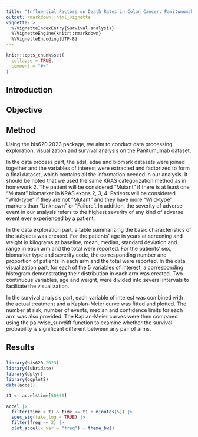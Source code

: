 ```yaml
---
title: "Influential Factors on Death Rates in Colon Cancer: Panitumumab + FOLFOX versus FOLFOX Alone"
output: rmarkdown::html_vignette
vignette: >
  %\VignetteIndexEntry{Survival analysis}
  %\VignetteEngine{knitr::rmarkdown}
  %\VignetteEncoding{UTF-8}
---
```


```r
knitr::opts_chunk$set(
  collapse = TRUE,
  comment = "#>"
)
```



## Introduction

## Objective

## Method
Using the bis620.2023 package, we aim to conduct data processing, exploration, visualization and survival analysis on the Panitumumab dataset. 

In the data process part, the adsl, adae and biomark datasets were joined together and the variables of interest were extracted and factorized to form a final dataset, which contains all the information needed in our analysis. It should be noted that we used the same KRAS categorization method as in homework 2. The patient will be considered “Mutant” if there is at least one “Mutant” biomarker in KRAS exons 2, 3, 4. Patients will be considered “Wild-type” if they are not “Mutant” and they have more “Wild-type” markers than “Unknown” or “Failure”. In addition, the severity of adverse event in our analysis refers to the highest severity of any kind of adverse event ever experienced by a patient.

In the data exploration part, a table summarizing the basic characteristics of the subjects was created. For the patients’ age in years at screening and weight in kilograms at baseline, mean, median, standard deviation and range in each arm and the total were reported. For the patients’ sex, biomarker type and severity code, the corresponding number and proportion of patients in each arm and the total were reported.
In the data visualization part, for each of the 5 variables of interest, a corresponding histogram demonstrating their distribution in each arm was created. Two continuous variables, age and weight, were divided into several intervals to facilitate the visualization.

In the survival analysis part, each variable of interest was combined with the actual treatment and a Kaplan-Meier curve was fitted and plotted. The number at risk, number of events, median and confidence limits for each arm was also provided. The Kaplan-Meier curves were then compared using the pairwise_survdiff function to examine whether the survival probability is significant different between any pair of arms.

## Results

### 




###

```r
library(bis620.2023)
library(lubridate)
library(dplyr)
library(ggplot2)
data(accel)

t1 <- accel$time[50000]

accel |>
  filter(time > t1 & time <= t1 + minutes(5)) |>
  spec_sig(take_log = TRUE) |>
  filter(freq <= 3) |>
  plot_accel(x_var = "freq") + theme_bw()
```





